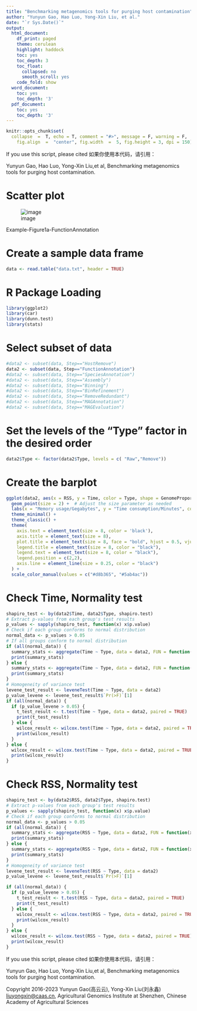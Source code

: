 ---
title: "Benchmarking metagenomics tools for purging host contamination"
author: "Yunyun Gao, Hao Luo, Yong-Xin Liu, et al."
date: "`r Sys.Date()`"
output: 
  html_document:
    df_print: paged
    theme: cerulean
    highlight: haddock
    toc: yes
    toc_depth: 3
    toc_float:
      collapsed: no
      smooth_scroll: yes
    code_fold: show
  word_document:
    toc: yes
    toc_depth: '3'
  pdf_document:
    toc: yes
    toc_depth: '3'
---

```{r setup, include = FALSE}
knitr::opts_chunk$set(
  collapse  =  T, echo = T, comment = "#>", message = F, warning = F,
	fig.align  =  "center", fig.width  =  5, fig.height = 3, dpi = 150)
```

If you use this script, please cited 如果你使用本代码，请引用：

 Yunyun Gao, Hao Luo, Yong-Xin Liu,et al, Benchmarking metagenomics tools for purging host contamination. 

# Scatter plot

![image](Figure1a-Scatterplot.jpeg)

Example-Figure1a-FunctionAnnotation


# Create a sample data frame

```{r}
data <- read.table("data.txt", header = TRUE)

```
# R Package Loading

```{r install, echo = TRUE}
library(ggplot2)
library(car)
library(dunn.test)
library(stats)
```

# Select subset of data

```{r parameter}
#data2 <- subset(data, Step=="HostRemove")
data2 <- subset(data, Step=="FunctionAnnotation")
#data2 <- subset(data, Step=="SpeciesAnnotation")
#data2 <- subset(data, Step=="Assembly")
#data2 <- subset(data, Step=="Binning")
#data2 <- subset(data, Step=="BinRefinement")
#data2 <- subset(data, Step=="RemoveRedundant")
#data2 <- subset(data, Step=="MAGAnnotation")
#data2 <- subset(data, Step=="MAGEvaluation")
```


# Set the levels of the "Type" factor in the desired order
```{r readdata}
data2$Type <- factor(data2$Type, levels = c( "Raw","Remove"))

```

# Create the barplot

```{r}

ggplot(data2, aes(x = RSS, y = Time, color = Type, shape = GenomeProportion)) +
  geom_point(size = 2) +  # Adjust the size parameter as needed
  labs(x = "Memory usage/Gegabytes", y = "Time consumption/Minutes", color = "Software") +
  theme_minimal() +
  theme_classic() +
  theme(
    axis.text = element_text(size = 8, color = 'black'),
    axis.title = element_text(size = 8),
    plot.title = element_text(size = 8, face = "bold", hjust = 0.5, vjust = 0.5),
    legend.title = element_text(size = 8, color = "black"),
    legend.text = element_text(size = 8, color = "black"),
    legend.position = c(2,2),
    axis.line = element_line(size = 0.25, color = "black")
  ) +
  scale_color_manual(values = c("#d8b365", "#5ab4ac"))
```

# Check Time, Normality test
```{r}
shapiro_test <- by(data2$Time, data2$Type, shapiro.test)
# Extract p-values from each group's test results
p_values <- sapply(shapiro_test, function(x) x$p.value)
# Check if each group conforms to normal distribution
normal_data <- p_values > 0.05
# If all groups conform to normal distribution
if (all(normal_data)) {
  summary_stats <- aggregate(Time ~ Type, data = data2, FUN = function(x) c(mean = mean(x), se = sd(x)/sqrt(length(x))))
  print(summary_stats)
} else {
  summary_stats <- aggregate(Time ~ Type, data = data2, FUN = function(x) c(median = median(x), p25 = quantile(x, 0.25), p75 = quantile(x, 0.75)))
  print(summary_stats)
}
# Homogeneity of variance test
levene_test_result <- leveneTest(Time ~ Type, data = data2)
p_value_levene <- levene_test_result$`Pr(>F)`[1]
if (all(normal_data)) {
  if (p_value_levene > 0.05) {
    t_test_result <- t.test(Time ~ Type, data = data2, paired = TRUE)
    print(t_test_result)
  } else {
    wilcox_result <- wilcox.test(Time ~ Type, data = data2, paired = TRUE)
    print(wilcox_result)
  }
} else {
  wilcox_result <- wilcox.test(Time ~ Type, data = data2, paired = TRUE)
  print(wilcox_result)
}
```
# Check RSS, Normality test

```{r}
shapiro_test <- by(data2$RSS, data2$Type, shapiro.test)
# Extract p-values from each group's test results
p_values <- sapply(shapiro_test, function(x) x$p.value)
# Check if each group conforms to normal distribution
normal_data <- p_values > 0.05
if (all(normal_data)) {
  summary_stats <- aggregate(RSS ~ Type, data = data2, FUN = function(x) c(mean = mean(x), se = sd(x)/sqrt(length(x))))
  print(summary_stats)
} else {
  summary_stats <- aggregate(RSS ~ Type, data = data2, FUN = function(x) c(median = median(x), p25 = quantile(x, 0.25), p75 = quantile(x, 0.75)))
  print(summary_stats)
}
# Homogeneity of variance test
levene_test_result <- leveneTest(RSS ~ Type, data = data2)
p_value_levene <- levene_test_result$`Pr(>F)`[1]

if (all(normal_data)) {
  if (p_value_levene > 0.05) {
    t_test_result <- t.test(RSS ~ Type, data = data2, paired = TRUE)
    print(t_test_result)
  } else {
    wilcox_result <- wilcox.test(RSS ~ Type, data = data2, paired = TRUE)
    print(wilcox_result)
  }
} else {
  wilcox_result <- wilcox.test(RSS ~ Type, data = data2, paired = TRUE)
  print(wilcox_result)
}

```

If you use this script, please cited 如果你使用本代码，请引用：

 Yunyun Gao, Hao Luo, Yong-Xin Liu,et al, Benchmarking metagenomics tools for purging host contamination. 

Copyright 2016-2023 Yunyun Gao(高云云), Yong-Xin Liu(刘永鑫) <liuyongxin@caas.cn>, Agricultural Genomics Institute at Shenzhen, Chinese Academy of Agricultural Sciences
